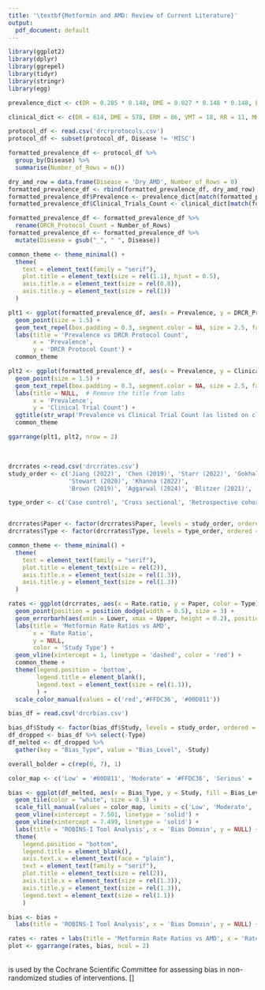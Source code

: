 ```yaml
---
title: '\textbf{Metformin and AMD: Review of Current Literature}'
output:
  pdf_document: default
---
```


```r
library(ggplot2)
library(dplyr)
library(ggrepel)
library(tidyr)
library(stringr)
library(egg)

```

\definecolor{linkblue}{rgb}{0,0,0.7}

\begin{center}
    \textbf{\Large Prevalence, Clinical Trial Count, and DRCR Protocol Count}
\end{center}

```r
prevalence_dict <- c(DR = 0.285 * 0.148, DME = 0.027 * 0.148 * 0.148, ERM = 0.026, VMT = 0.0107, RR = NULL, MH = 0.0002, Wet_AMD = 0.0094, Dry_AMD = 0.1164)

clinical_dict <- c(DR = 614, DME = 578, ERM = 86, VMT = 18, RR = 11, MH = 113, Wet_AMD = 512, Dry_AMD = 67)
```

```r
protocol_df <- read.csv('drcrprotocols.csv')
protocol_df <- subset(protocol_df, Disease != 'MISC')

formatted_prevalence_df <- protocol_df %>%
  group_by(Disease) %>%
  summarise(Number_of_Rows = n())

dry_amd_row = data.frame(Disease = 'Dry_AMD', Number_of_Rows = 0)
formatted_prevalence_df <- rbind(formatted_prevalence_df, dry_amd_row)
formatted_prevalence_df$Prevalence <- prevalence_dict[match(formatted_prevalence_df$Disease, names(prevalence_dict))]
formatted_prevalence_df$Clinical_Trials_Count <- clinical_dict[match(formatted_prevalence_df$Disease, names(clinical_dict))]

formatted_prevalence_df <- formatted_prevalence_df %>%
  rename(DRCR_Protocol_Count = Number_of_Rows)
formatted_prevalence_df <- formatted_prevalence_df %>%
  mutate(Disease = gsub("_", " ", Disease))

common_theme <- theme_minimal() +
  theme(
    text = element_text(family = "serif"),
    plot.title = element_text(size = rel(1.1), hjust = 0.5),  
    axis.title.x = element_text(size = rel(0.8)),
    axis.title.y = element_text(size = rel(1))
  )

plt1 <- ggplot(formatted_prevalence_df, aes(x = Prevalence, y = DRCR_Protocol_Count, label = Disease)) +
  geom_point(size = 1.5) +
  geom_text_repel(box.padding = 0.3, segment.color = NA, size = 2.5, family = "serif") +
  labs(title = 'Prevalence vs DRCR Protocol Count',
       x = 'Prevalence',
       y = 'DRCR Protocol Count') + 
  common_theme 

plt2 <- ggplot(formatted_prevalence_df, aes(x = Prevalence, y = Clinical_Trials_Count, label = Disease)) + 
  geom_point(size = 1.5) +
  geom_text_repel(box.padding = 0.3, segment.color = NA, size = 2.5, family = "serif") +  
  labs(title = NULL,  # Remove the title from labs
       x = 'Prevalence', 
       y = 'Clinical Trial Count') + 
  ggtitle(str_wrap('Prevalence vs Clinical Trial Count (as listed on clinicaltrials.gov)', width = 60)) +
  common_theme

ggarrange(plt1, plt2, nrow = 2)

```

\textit{\small Note: Prevalence values are representative of adults ages 40 or older}
\
\textit{\small Note: Insufficient data prevents a conclusive assessment of radiation retinopathy prevalence}



\begin{minipage}[t]{0.65\textwidth}
  \subsection*{\small Prevalence Values Literature Review:}
  \begin{itemize}
    \small
      \item \href{https://www.ncbi.nlm.nih.gov/pmc/articles/PMC9634594/}{\textcolor{linkblue}{Age Related Macular Degeneration (AMD) (Wet and Dry)}}
      \item \href{https://www.ncbi.nlm.nih.gov/pmc/articles/PMC2945293/}{\textcolor{linkblue}{Diabetic Retinopathy (DR)}}
      \item \href{https://www.ncbi.nlm.nih.gov/pmc/articles/PMC2945293/}{\textcolor{linkblue}{Diabetic Macular Edema (DME)}}
      \item \href{https://www.ncbi.nlm.nih.gov/pmc/articles/PMC5623383/}{\textcolor{linkblue}{Epiretinal Membrane (ERM)}}
      \item \href{https://pubmed.ncbi.nlm.nih.gov/28806215/}{\textcolor{linkblue}{Vitreomacular Traction (VMT)}}
      \item \href{https://jamanetwork.com/journals/jamaophthalmology/fullarticle/2603482}{\textcolor{linkblue}{Macular Hole (MH)}}
      \item \href{https://www.ncbi.nlm.nih.gov/pmc/articles/PMC10093581/}{\textcolor{linkblue}{Radiation Retinopathy (RR)}}
  \end{itemize}
\end{minipage}
\begin{minipage}[t]{0.4\textwidth}
  \subsection*{\small Number of Clinical Trials:}
  \begin{itemize}
    \small
     \item \href{https://www.clinicaltrials.gov}{\textcolor{linkblue}{Clinical Trials Website}}
     \item \href{https://github.com/Matthewdhuh/drcrMetaReview}{\textcolor{linkblue}{Data and Code Repository}}
  \end{itemize}
\end{minipage}

\section*{\Large \centering Metformin's Effect on AMD: ROBINS-I Tool Bias Analysis}


```r

drcrrates <-read.csv('drcrrates.csv')
study_order <- c('Jiang (2022)', 'Chen (2019)', 'Starr (2022)', 'Gokhale (2023)', 'Eton (2022)',
                 'Stewart (2020)', 'Khanna (2022)',
                 'Brown (2019)', 'Aggarwal (2024)', 'Blitzer (2021)', 'Kaufmann (2023)', 'Lee (2019)')

type_order <- c('Case control', 'Cross sectional', 'Retrospective cohort')


drcrrates$Paper <- factor(drcrrates$Paper, levels = study_order, ordered = TRUE)
drcrrates$Type <- factor(drcrrates$Type, levels = type_order, ordered = TRUE)

common_theme <- theme_minimal() +
  theme(
    text = element_text(family = "serif"),
    plot.title = element_text(size = rel(2)),  
    axis.title.x = element_text(size = rel(1.3)),
    axis.title.y = element_text(size = rel(1.3))
  )

rates <- ggplot(drcrrates, aes(x = Rate.ratio, y = Paper, color = Type)) +
  geom_point(position = position_dodge(width = 0.5), size = 3) +
  geom_errorbarh(aes(xmin = Lower, xmax = Upper, height = 0.2), position = position_dodge(width = 0.5)) +
  labs(title = 'Metformin Rate Ratios vs AMD',
       x = 'Rate Ratio',
       y = NULL,
       color = 'Study Type') +
  geom_vline(xintercept = 1, linetype = 'dashed', color = 'red') +
  common_theme +
  theme(legend.position = 'bottom',
        legend.title = element_blank(),
        legend.text = element_text(size = rel(1.1)),
        ) +
  scale_color_manual(values = c('red','#FFDC36', '#00D811'))

```

```r

bias_df = read.csv('drcrbias.csv')

bias_df$Study <- factor(bias_df$Study, levels = study_order, ordered = TRUE)
df_dropped <- bias_df %>% select(-Type)
df_melted <- df_dropped %>%
  gather(key = "Bias_Type", value = "Bias_Level", -Study)

overall_bolder = c(rep(0, 7), 1)

color_map <- c('Low' = '#00D811', 'Moderate' = '#FFDC36', 'Serious' = 'red', 'Critical' = 'darkred')

bias <- ggplot(df_melted, aes(x = Bias_Type, y = Study, fill = Bias_Level)) +
  geom_tile(color = "white", size = 0.5) +
  scale_fill_manual(values = color_map, limits = c('Low', 'Moderate', 'Serious', 'Critical')) +
  geom_vline(xintercept = 7.501, linetype = 'solid') + 
  geom_vline(xintercept = 7.499, linetype = 'solid') +
  labs(title = 'ROBINS-I Tool Analysis', x = 'Bias Domain', y = NULL) +
  theme(
    legend.position = "bottom",
    legend.title = element_blank(),
    axis.text.x = element_text(face = "plain"),
    text = element_text(family = "serif"),
    plot.title = element_text(size = rel(2)),  
    axis.title.x = element_text(size = rel(1.3)),
    axis.title.y = element_text(size = rel(1.3)),
    legend.text = element_text(size = rel(1.1))
    )
```

```r
bias <- bias +
  labs(title = 'ROBINS-I Tool Analysis', x = 'Bias Domain', y = NULL) + scale_y_discrete(position = "right")

rates <- rates + labs(title = 'Metformin Rate Ratios vs AMD', x = 'Rate Ratio', y = NULL)
plot <- ggarrange(rates, bias, ncol = 2)
```


\begin{minipage}[t]{0.5\textwidth}
    \begin{flushleft}
        \small
        \textit{D1: Bias due to confounding} \\
        \textit{D2: Bias due to selection of participants} \\
        \textit{D3: Bias in classification of interventions} \\
        \textit{D4: Bias due to deviation from intended interventions} \\
        \textit{D5: Bias due to missing data} \\
        \textit{D6: Bias in measurement of outcomes} \\
        \textit{D7: Bias in selection of the reported result} \\
        \textit{Overall: Overall bias of study}
    \end{flushleft}
\end{minipage}
\
\small \textbf{ROBINS-I (Risk Of Bias In Non-randomized Studies – of Interventions)} is used by the Cochrane Scientific Committee for assessing bias in non-randomized studies of interventions. [\href{https://methods.cochrane.org/robins-i}{\textcolor{linkblue}{ROBINS-I Tool homepage}}]






